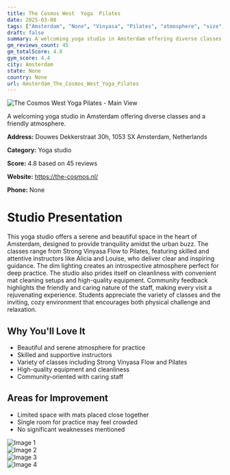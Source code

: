 ```yaml
---
title: The Cosmos West  Yoga  Pilates
date: 2025-03-08
tags: ["Amsterdam", "None", "Vinyasa", "Pilates", "atmosphere", "size", "Amsterdam"]  
draft: false
summary: A welcoming yoga studio in Amsterdam offering diverse classes and a friendly atmosphere.
gm_reviews_count: 45
gm_totalScore: 4.8
gym_score: 4.4
city: Amsterdam
state: None
country: None
url: Amsterdam_The_Cosmos_West_Yoga_Pilates
---
```


<div className="aspect-[16/9] relative my-8">
  <img 
    src="https://lh5.googleusercontent.com/p/AF1QipMifiX3WRi7Pj10HlI8W_BgTI4Ic-u6EvSeAW79=w1920-h1080-k-no"
    alt="The Cosmos West  Yoga  Pilates - Main View"
    className="object-cover absolute inset-0 w-full h-full rounded-lg"
  />
</div>

A welcoming yoga studio in Amsterdam offering diverse classes and a friendly atmosphere.

**Address:** Douwes Dekkerstraat 30h, 1053 SX Amsterdam, Netherlands

**Category:** Yoga studio

**Score:** 4.8 based on 45 reviews

**Website:** https://the-cosmos.nl/

**Phone:** None

# Studio Presentation

This yoga studio offers a serene and beautiful space in the heart of Amsterdam, designed to provide tranquility amidst the urban buzz. The classes range from Strong Vinyasa Flow to Pilates, featuring skilled and attentive instructors like Alicia and Louise, who deliver clear and inspiring guidance. The dim lighting creates an introspective atmosphere perfect for deep practice. The studio also prides itself on cleanliness with convenient mat cleaning setups and high-quality equipment. Community feedback highlights the friendly and caring nature of the staff, making every visit a rejuvenating experience. Students appreciate the variety of classes and the inviting, cozy environment that encourages both physical challenge and relaxation.



## Why You'll Love It

- Beautiful and serene atmosphere for practice
- Skilled and supportive instructors
- Variety of classes including Strong Vinyasa Flow and Pilates
- High-quality equipment and cleanliness
- Community-oriented with caring staff

## Areas for Improvement

- Limited space with mats placed close together
- Single room for practice may feel crowded
- No significant weaknesses mentioned

<div className="grid grid-cols-1 xl:grid-cols-2 gap-4 my-8">
<div className="aspect-[4/3] relative"><img src="https://lh5.googleusercontent.com/p/AF1QipNHloSRoRLt_XfE_zq5RKXFgt8X2y0dkSqP47fA=w1920-h1080-k-no" alt="Image 1" className="object-cover absolute inset-0 w-full h-full rounded-lg" /></div>
<div className="aspect-[4/3] relative"><img src="https://lh5.googleusercontent.com/p/AF1QipOhyENMiCVqJ8GS5cqrf4koGy0-dhyxPnrESfTO=w1920-h1080-k-no" alt="Image 2" className="object-cover absolute inset-0 w-full h-full rounded-lg" /></div>
<div className="aspect-[4/3] relative"><img src="https://lh5.googleusercontent.com/p/AF1QipOdecPq5BniO-hGegc57kZIIMMtpuEgClplKz6b=w1920-h1080-k-no" alt="Image 3" className="object-cover absolute inset-0 w-full h-full rounded-lg" /></div>
<div className="aspect-[4/3] relative"><img src="https://lh5.googleusercontent.com/p/AF1QipM81b8THNvjhZR2Sn9SaC8zookB53seF69_jXaQ=w1920-h1080-k-no" alt="Image 4" className="object-cover absolute inset-0 w-full h-full rounded-lg" /></div>
</div>